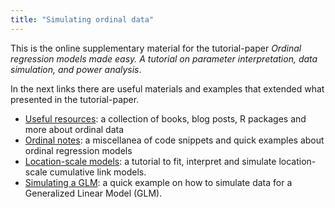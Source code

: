 ```yaml
---
title: "Simulating ordinal data"
---
```


This is the online supplementary material for the tutorial-paper *Ordinal regression models made easy. A tutorial on parameter interpretation, data simulation, and power analysis*.

In the next links there are useful materials and examples that extended what presented in the tutorial-paper.

- [Useful resources](supplementary/useful-resources.qmd): a collection of books, blog posts, R packages and more about ordinal data
- [Ordinal notes](supplementary/ordinal-notes.qmd): a miscellanea of code snippets and quick examples about ordinal regression models
- [Location-scale models](supplementary/location-scale-models.qmd): a tutorial to fit, interpret and simulate location-scale cumulative link models.
- [Simulating a GLM](supplementary/simulating-glm.qmd): a quick example on how to simulate data for a Generalized Linear Model (GLM).